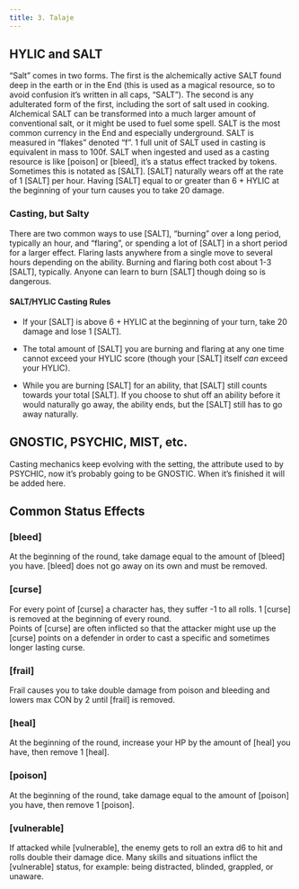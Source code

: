 ```yaml
---
title: 3. Talaje
---
```


<!-- Likely "HYLIC" should be "HYLIA" maybe "HYLICISM". "GNOSTIC" to "GNOSIS" maybe. -->

<!-- Two new attributes are introduced in Talaje. These are HYLIC and PSYCHIC. PSYCHIC is used for channeling and accessing powers beyond oneself. It's used for fine manipulation of complex things far away. PSYCHIC is the main score for mist related magic. HYLIC is for exerting control over the immediate, the physical, and the self. HYLIC allows you to efficiently and effectively manipulate SALT to augment physical abilities. It roughly maps to a force of will, embeddedness within the physical world and control of one's own body. If you are using an external resource and shaping yourself or the world through yourself, it is HYLIC.

HYLIC for SALT.

PSYCHIC for MIST. -->

## HYLIC and SALT

"Salt" comes in two forms. The first is the alchemically active SALT found deep in the earth or in the End (this is used as a magical resource, so to avoid confusion it's written in all caps, "SALT"). The second is any adulterated form of the first, including the sort of salt used in cooking. Alchemical SALT can be transformed into a much larger amount of conventional salt, or it might be used to fuel some spell. SALT is the most common currency in the End and especially underground. SALT is measured in "flakes" denoted "f". 1 full unit of SALT used in casting is equivalent in mass to 100f. SALT when ingested and used as a casting resource is like \[poison] or \[bleed], it's a status effect tracked by tokens. Sometimes this is notated as \[SALT]. \[SALT] naturally wears off at the rate of 1 \[SALT] per hour. Having \[SALT] equal to or greater than 6 + HYLIC at the beginning of your turn causes you to take 20 damage.

### Casting, but Salty

There are two common ways to use \[SALT], "burning" over a long period, typically an hour, and "flaring", or spending a lot of \[SALT] in a short period for a larger effect. Flaring lasts anywhere from a single move to several hours depending on the ability. Burning and flaring both cost about 1-3 \[SALT], typically. Anyone can learn to burn \[SALT] though doing so is dangerous.

#### SALT/HYLIC Casting Rules

- If your \[SALT] is above 6 + HYLIC at the beginning of your turn, take 20 damage and lose 1 \[SALT].

- The total amount of \[SALT] you are burning and flaring at any one time cannot exceed your HYLIC score (though your \[SALT] itself *can* exceed your HYLIC).

- While you are burning \[SALT] for an ability, that \[SALT] still counts towards your total \[SALT]. If you choose to shut off an ability before it would naturally go away, the ability ends, but the \[SALT] still has to go away naturally.

<!-- ## PSYCHIC 

PSYCHIC rules coming soon. -->

## GNOSTIC, PSYCHIC, MIST, etc.

Casting mechanics keep evolving with the setting, the attribute used to by PSYCHIC, now it's probably going to be GNOSTIC. When it's finished it will be added here.

## Common Status Effects

### [bleed]

At the beginning of the round, take damage equal to the amount of [bleed] you have. [bleed] does not go away on its own and must be removed.

### [curse]

For every point of [curse] a character has, they suffer -1 to all rolls. 1 [curse] is removed at the beginning of every round.  
Points of [curse] are often inflicted so that the attacker might use up the [curse] points on a defender in order to cast a specific and sometimes longer lasting curse.

### [frail]

Frail causes you to take double damage from poison and bleeding and lowers max CON by 2 until [frail] is removed.

### [heal]

At the beginning of the round, increase your HP by the amount of [heal] you have, then remove 1 [heal].

### [poison]

At the beginning of the round, take damage equal to the amount of [poison] you have, then remove 1 [poison].

### [vulnerable]

If attacked while [vulnerable], the enemy gets to roll an extra d6 to hit and rolls double their damage dice.
Many skills and situations inflict the [vulnerable] status, for example: being distracted, blinded, grappled, or unaware.
